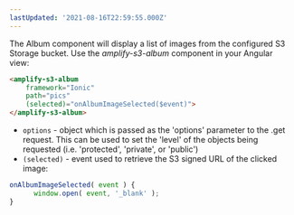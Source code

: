 ```yaml
---
lastUpdated: '2021-08-16T22:59:55.000Z'
---
```

The Album component will display a list of images from the configured S3 Storage bucket. Use the *amplify-s3-album* component in your Angular view:

```html
<amplify-s3-album 
    framework="Ionic"
    path="pics" 
    (selected)="onAlbumImageSelected($event)">
</amplify-s3-album>
```
- `options` - object which is passed as the 'options' parameter to the .get request.  This can be used to set the 'level' of the objects being requested (i.e. 'protected', 'private', or 'public')
- `(selected)` - event used to retrieve the S3 signed URL of the clicked image:

```javascript
onAlbumImageSelected( event ) {
      window.open( event, '_blank' );
}
```
